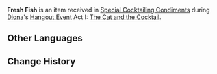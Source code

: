 {{Item Infobox
|id           = 100846
|title        = Fresh Fish
|image        = Item Fish.png
|type         = Quest Items
|description  = Fresh fish. What will Diona use it for, you wonder...
|source1      = [[Special Cocktailing Condiments]]
|related_type = Variant
|related_item = Fish
}}
'''Fresh Fish''' is an item received in [[Special Cocktailing Condiments]] during [[Diona]]'s [[Hangout Event]] Act I: [[The Cat and the Cocktail]].

==Other Languages==
{{Other Languages
|default_hidden = 1
|en      = Fresh Fish
|zhs     = 新鲜的鱼肉
|zhs_rm  = Xīnxiān de Yúròu
|zht     = 新鮮的魚肉
|zht_rm  = Xīnxiān de Yúròu
|ja      = 新鮮な魚肉
|ja_rm   = Shinsen na Gyoniku
|ko      = 신선한 생선 살코기
|ko_rm   = Sinseonhan Saengseon Salkogi
|es      = Pescado fresco
|fr      = Poisson frais
|ru      = Свежая рыба
|th      = เนื้อปลาสด ๆ
|th_rm   = 
|vi      = Thịt Cá Tươi Ngon
|de      = Frischer Fisch
|id      = Ikan Segar
|pt      = Peixe Fresco
|tr      = Taze Balık
|it      = Pesce fresco
}}

==Change History==
{{Change History|1.5}}